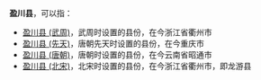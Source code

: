 '''盈川县'''，可以指：

*[[盈川县_(武周)|盈川县 (武周)]]，武周时设置的县份，在今浙江省衢州市
*[[盈川县_(先天)|盈川县 (先天)]]，唐朝先天时设置的县份，在今重庆市
*[[盈川县_(唐朝)|盈川县 (唐朝)]]，唐朝时设置的县份，在今云南省昭通市
*[[盈川县_(北宋)|盈川县 (北宋)]]，北宋时设置的县份，在今浙江省衢州市，即龙游县
 
{{Disambig|Y|Cat=三字中国县名消歧义}}